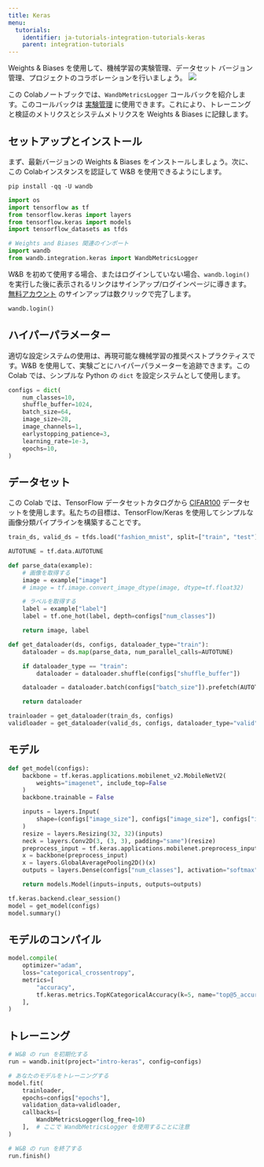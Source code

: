 ```yaml
---
title: Keras
menu:
  tutorials:
    identifier: ja-tutorials-integration-tutorials-keras
    parent: integration-tutorials
---
```


<Card title="Try in Colab" href="https://colab.research.google.com/github/wandb/examples/blob/master/colabs/keras/Use_WandbMetricLogger_in_your_Keras_workflow.ipynb" icon="python"/>
Weights & Biases を使用して、機械学習の実験管理、データセット バージョン管理、プロジェクトのコラボレーションを行いましょう。

<Frame>
    <img src="/images/tutorials/huggingface-why.png"  />
</Frame>

この Colabノートブックでは、`WandbMetricsLogger` コールバックを紹介します。このコールバックは [実験管理](/ja/guides/models/track) に使用できます。これにより、トレーニングと検証のメトリクスとシステムメトリクスを Weights & Biases に記録します。

## セットアップとインストール

まず、最新バージョンの Weights & Biases をインストールしましょう。次に、この Colabインスタンスを認証して W&B を使用できるようにします。

```shell
pip install -qq -U wandb
```

```python
import os
import tensorflow as tf
from tensorflow.keras import layers
from tensorflow.keras import models
import tensorflow_datasets as tfds

# Weights and Biases 関連のインポート
import wandb
from wandb.integration.keras import WandbMetricsLogger
```

W&B を初めて使用する場合、またはログインしていない場合、`wandb.login()` を実行した後に表示されるリンクはサインアップ/ログインページに導きます。[無料アカウント](https://wandb.ai/signup) のサインアップは数クリックで完了します。

```python
wandb.login()
```

## ハイパーパラメーター

適切な設定システムの使用は、再現可能な機械学習の推奨ベストプラクティスです。W&B を使用して、実験ごとにハイパーパラメーターを追跡できます。この Colab では、シンプルな Python の `dict` を設定システムとして使用します。

```python
configs = dict(
    num_classes=10,
    shuffle_buffer=1024,
    batch_size=64,
    image_size=28,
    image_channels=1,
    earlystopping_patience=3,
    learning_rate=1e-3,
    epochs=10,
)
```

## データセット

この Colab では、TensorFlow データセットカタログから [CIFAR100](https://www.tensorflow.org/datasets/catalog/cifar100) データセットを使用します。私たちの目標は、TensorFlow/Keras を使用してシンプルな画像分類パイプラインを構築することです。

```python
train_ds, valid_ds = tfds.load("fashion_mnist", split=["train", "test"])
```

```python
AUTOTUNE = tf.data.AUTOTUNE

def parse_data(example):
    # 画像を取得する
    image = example["image"]
    # image = tf.image.convert_image_dtype(image, dtype=tf.float32)

    # ラベルを取得する
    label = example["label"]
    label = tf.one_hot(label, depth=configs["num_classes"])

    return image, label

def get_dataloader(ds, configs, dataloader_type="train"):
    dataloader = ds.map(parse_data, num_parallel_calls=AUTOTUNE)

    if dataloader_type == "train":
        dataloader = dataloader.shuffle(configs["shuffle_buffer"])

    dataloader = dataloader.batch(configs["batch_size"]).prefetch(AUTOTUNE)

    return dataloader
```

```python
trainloader = get_dataloader(train_ds, configs)
validloader = get_dataloader(valid_ds, configs, dataloader_type="valid")
```

## モデル

```python
def get_model(configs):
    backbone = tf.keras.applications.mobilenet_v2.MobileNetV2(
        weights="imagenet", include_top=False
    )
    backbone.trainable = False

    inputs = layers.Input(
        shape=(configs["image_size"], configs["image_size"], configs["image_channels"])
    )
    resize = layers.Resizing(32, 32)(inputs)
    neck = layers.Conv2D(3, (3, 3), padding="same")(resize)
    preprocess_input = tf.keras.applications.mobilenet.preprocess_input(neck)
    x = backbone(preprocess_input)
    x = layers.GlobalAveragePooling2D()(x)
    outputs = layers.Dense(configs["num_classes"], activation="softmax")(x)

    return models.Model(inputs=inputs, outputs=outputs)
```

```python
tf.keras.backend.clear_session()
model = get_model(configs)
model.summary()
```

## モデルのコンパイル

```python
model.compile(
    optimizer="adam",
    loss="categorical_crossentropy",
    metrics=[
        "accuracy",
        tf.keras.metrics.TopKCategoricalAccuracy(k=5, name="top@5_accuracy"),
    ],
)
```

## トレーニング

```python
# W&B の run を初期化する
run = wandb.init(project="intro-keras", config=configs)

# あなたのモデルをトレーニングする
model.fit(
    trainloader,
    epochs=configs["epochs"],
    validation_data=validloader,
    callbacks=[
        WandbMetricsLogger(log_freq=10)
    ],  # ここで WandbMetricsLogger を使用することに注意
)

# W&B の run を終了する
run.finish()
```